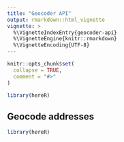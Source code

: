 ---
title: "Geocoder API"
output: rmarkdown::html_vignette
vignette: >
  %\VignetteIndexEntry{geocoder-api}
  %\VignetteEngine{knitr::rmarkdown}
  %\VignetteEncoding{UTF-8}
---

```{r, include = FALSE}
knitr::opts_chunk$set(
  collapse = TRUE,
  comment = "#>"
)
```

```{r setup}
library(hereR)
```

## Geocode addresses
```{r geocode}
library(hereR)
```
